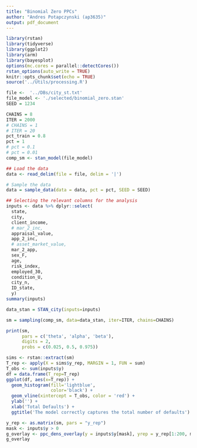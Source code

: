 ```yaml
---
title: "Binomial Zero PPCs"
author: "Andres Potapczynski (ap3635)"
output: pdf_document
---
```


```r
library(rstan)
library(tidyverse)
library(ggplot2)
library(arm)
library(bayesplot)
options(mc.cores = parallel::detectCores())
rstan_options(auto_write = TRUE)
knitr::opts_chunk$set(echo = TRUE)
source('../Utils/processing.R')
```

```r
file <-  '../DBs/city_st.txt'
file_model <- './selected/binomial_zero.stan'
SEED = 1234

CHAINS = 8
ITER = 2000
# CHAINS = 1
# ITER = 20
pct_train = 0.8
pct = 1
# pct = 0.1
# pct = 0.01
comp_sm <- stan_model(file_model)
```

```r
## Load the data
data <- read_delim(file = file, delim = '|')

# Sample the data
data = sample_data(data = data, pct = pct, SEED = SEED)

## Selecting the relevant columns for the analysis
inputs <- data %>% dplyr::select(
  state,
  city,
  client_income,
  # mar_2_inc,
  appraisal_value,
  app_2_inc,
  # asset_market_value,
  mar_2_app,
  sex_F,
  age,
  risk_index,
  employed_30,
  condition_U,
  city_n,
  ID_state,
  y)
summary(inputs)
```

```r
data_stan = STAN_city(inputs=inputs)

sm = sampling(comp_sm, data=data_stan, iter=ITER, chains=CHAINS)
```

```r
print(sm,
      pars = c('theta', 'alpha', 'beta'),
      digits = 2, 
      probs = c(0.025, 0.5, 0.975))
```

```r
sims <- rstan::extract(sm)
T_rep <- apply(X = sims$y_rep, MARGIN = 1, FUN = sum)
T_obs <- sum(inputs$y)
df = data.frame(T_rep=T_rep)
ggplot(df, aes(x=T_rep)) +
  geom_histogram(fill='lightblue',
                 color='black') +
  geom_vline(xintercept = T_obs, color = 'red') +
  ylab('') +
  xlab('Total Defaults') +
  ggtitle('The model correctly captures the total number of defaults')
```

```r
y_rep <- as.matrix(sm, pars = "y_rep")
mask <- inputs$y > 0
g_overlay <- ppc_dens_overlay(y = inputs$y[mask], yrep = y_rep[1:200, mask]) + xlim(0, 20)
g_overlay
```
